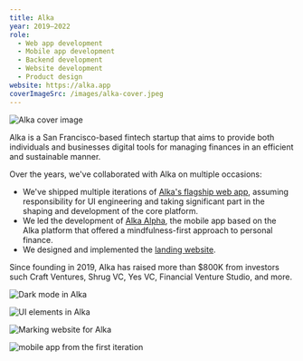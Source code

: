 ```yaml
---
title: Alka
year: 2019–2022
role:
  - Web app development
  - Mobile app development
  - Backend development
  - Website development
  - Product design
website: https://alka.app
coverImageSrc: /images/alka-cover.jpeg
---
```


![Alka cover image](/images/alka-cover.jpeg)

Alka is a San Francisco-based fintech startup that aims to provide both individuals and businesses digital tools for managing finances in an efficient and sustainable manner.

Over the years, we've collaborated with Alka on multiple occasions:

- We've shipped multiple iterations of [Alka's flagship web app](https://alka.app/), assuming responsibility for UI engineering and taking significant part in the shaping and development of the core platform.
- We led the development of [Alka Alpha](https://apps.apple.com/ca/app/alka/id1468542491), the mobile app based on the Alka platform that offered a mindfulness-first approach to personal finance.
- We designed and implemented the [landing website](https://alka.app).

Since founding in 2019, Alka has raised more than $800K from investors such Craft Ventures, Shrug VC, Yes VC, Financial Venture Studio, and more.

![Dark mode in Alka](/images/alka-color-scheme.jpeg 'Dark mode in Alka')

![UI elements in Alka](/images/alka-elements.jpeg 'UI elements in Alka')

![Marking website for Alka](/images/alka-website.jpeg 'Marking website for Alka')

![mobile app from the first iteration](/images/alka-alpha.jpeg 'Alpha Alpha (mobile app from the first iteration)')
